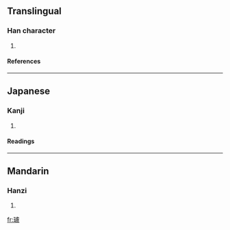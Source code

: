==Translingual==
===Han character===
{{Han char|rn=96|rad=玉|as=16|sn=20|four=|canj=一土卜心廿 (MGYPT)}}
# {{defn|Han|sort=玉16}}
====References====
{{Han ref|kx=0745.120|dkj=21341|dj=1153.230|hdz=21145.160|uh=74D0|ud=29904}}

----
==Japanese==
===Kanji===
{{ja-kanji|grade=|rs=玉16}}
# {{defn|Japanese}} 
====Readings====
{{ja-readings|on=[[ろ]] (ro), [[る]] (ru)|kun=|nanori=}}

----
==Mandarin==
===Hanzi===
{{cmn-hanzi|pin=[[lú]] ([[lu2]])|wg=lu<sup>2</sup>}}
# {{defn|Mandarin}}

[[fr:瓐]]